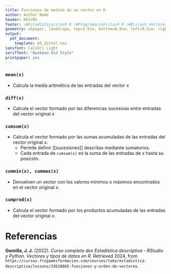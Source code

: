 ```yaml
---
title: Funciones de medida de un vector en R
author: Author Name
header: R01V05
footer: \#Estadística\slash R \#Programación\slash R \#R\slash Vectores
geometry: a5paper, landscape, top=1.5cm, bottom=0.9cm, left=0.5cm, right=0.5cm, headsep = 0.5cm, footskip = 12pt
output:
  pdf_document: 
    template: A5_Zettel.tex
sansfont: Calibri Light
seriffont: "Bookman Old Style"
printpaper: yes
---
```

### ```mean(x)```
- Calcula la media aritmética de las entradas del vector $x$

### ```diff(x)```
- Calcula el vector formado por las diferencias sucesivas entre entradas del vector original $x$

### ```cumsum(x)```
- Calcula el vector formado por las sumas acumuladas de las entradas del vector original $x$.
  - Permite definir [[sucesiones]] descritas mediante sumatorios.
  - Cada entrada de ``cumsum(x)`` es la suma de las entradas de $x$ hasta su posición.
	
### ```cummin(x), cummax(x)```
- Devuelven un vector con los valores mínimos o máximos encontrados en el vector original $x$.

### ```cumprod(x)```
- Calcula el vector formado por los productos acumuladas de las entradas del vector original $x$.

\pagebreak

# Referencias

**Gomilla, J. J.** (2022). _Curso completo des Estadística descriptiva - RStudio y Python. Vectores y tipos de datos en R_. Retrieved 2024, from <code style="word-wrap: break-word;">https://cursos.frogamesformacion.com/courses/take/estadistica-descriptiva/lessons/33618865-funciones-y-orden-de-vectores</code>.